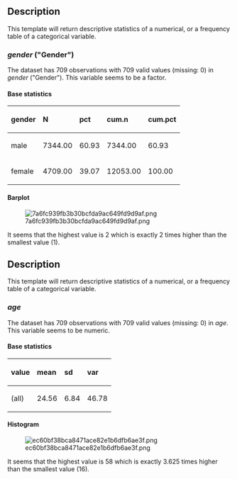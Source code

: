 == Description ==

This template will return descriptive statistics of a numerical, or a frequency table of a categorical variable.

=== ''gender'' (&quot;Gender&quot;) ===

The dataset has 709 observations with 709 valid values (missing: 0) in ''gender'' (&quot;Gender&quot;). This variable seems to be a factor.

==== Base statistics ====

<table>
<thead>
<tr class="header">
<th align="left">'''gender'''</th>
<th align="left">'''N'''</th>
<th align="left">'''pct'''</th>
<th align="left">'''cum.n'''</th>
<th align="left">'''cum.pct'''</th>
</tr>
</thead>
<tbody>
<tr class="odd">
<td align="left">male</td>
<td align="left">7344.00</td>
<td align="left">60.93</td>
<td align="left">7344.00</td>
<td align="left">60.93</td>
</tr>
<tr class="even">
<td align="left">female</td>
<td align="left">4709.00</td>
<td align="left">39.07</td>
<td align="left">12053.00</td>
<td align="left">100.00</td>
</tr>
</tbody>
</table>

==== Barplot ====

[[Image:7a6fc939fb3b30bcfda9ac649fd9d9af.png|frame|none]]

It seems that the highest value is 2 which is exactly 2 times higher than the smallest value (1).

== Description ==

This template will return descriptive statistics of a numerical, or a frequency table of a categorical variable.

=== ''age'' ===

The dataset has 709 observations with 709 valid values (missing: 0) in ''age''. This variable seems to be numeric.

==== Base statistics ====

<table>
<thead>
<tr class="header">
<th align="left">'''value'''</th>
<th align="left">'''mean'''</th>
<th align="left">'''sd'''</th>
<th align="left">'''var'''</th>
</tr>
</thead>
<tbody>
<tr class="odd">
<td align="left">(all)</td>
<td align="left">24.56</td>
<td align="left">6.84</td>
<td align="left">46.78</td>
</tr>
</tbody>
</table>

==== Histogram ====

[[Image:ec60bf38bca8471ace82e1b6dfb6ae3f.png|frame|none]]

It seems that the highest value is 58 which is exactly 3.625 times higher than the smallest value (16).
